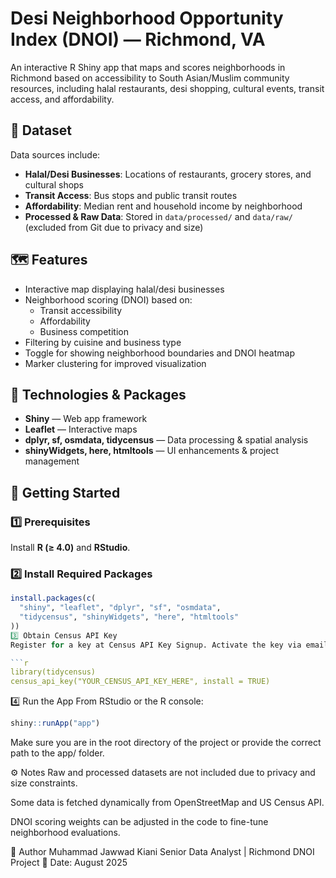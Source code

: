 # Desi Neighborhood Opportunity Index (DNOI) — Richmond, VA

An interactive R Shiny app that maps and scores neighborhoods in Richmond based on accessibility to South Asian/Muslim community resources, including halal restaurants, desi shopping, cultural events, transit access, and affordability.

## 📁 Dataset

Data sources include:

- **Halal/Desi Businesses**: Locations of restaurants, grocery stores, and cultural shops  
- **Transit Access**: Bus stops and public transit routes  
- **Affordability**: Median rent and household income by neighborhood  
- **Processed & Raw Data**: Stored in `data/processed/` and `data/raw/` (excluded from Git due to privacy and size)  

## 🗺️ Features

- Interactive map displaying halal/desi businesses  
- Neighborhood scoring (DNOI) based on:  
  - Transit accessibility  
  - Affordability  
  - Business competition  
- Filtering by cuisine and business type  
- Toggle for showing neighborhood boundaries and DNOI heatmap  
- Marker clustering for improved visualization  

## 🔧 Technologies & Packages

- **Shiny** — Web app framework  
- **Leaflet** — Interactive maps  
- **dplyr, sf, osmdata, tidycensus** — Data processing & spatial analysis  
- **shinyWidgets, here, htmltools** — UI enhancements & project management  

## 🚀 Getting Started

### 1️⃣ Prerequisites

Install **R (≥ 4.0)** and **RStudio**.

### 2️⃣ Install Required Packages

```r
install.packages(c(
  "shiny", "leaflet", "dplyr", "sf", "osmdata",
  "tidycensus", "shinyWidgets", "here", "htmltools"
))
3️⃣ Obtain Census API Key
Register for a key at Census API Key Signup. Activate the key via email, then set it in R:

```r
library(tidycensus)
census_api_key("YOUR_CENSUS_API_KEY_HERE", install = TRUE)
```
4️⃣ Run the App
From RStudio or the R console:

```r
shiny::runApp("app")
```
Make sure you are in the root directory of the project or provide the correct path to the app/ folder.

⚙️ Notes
Raw and processed datasets are not included due to privacy and size constraints.

Some data is fetched dynamically from OpenStreetMap and US Census API.

DNOI scoring weights can be adjusted in the code to fine-tune neighborhood evaluations.

📌 Author
Muhammad Jawwad Kiani
Senior Data Analyst | Richmond DNOI Project
📅 Date: August 2025
